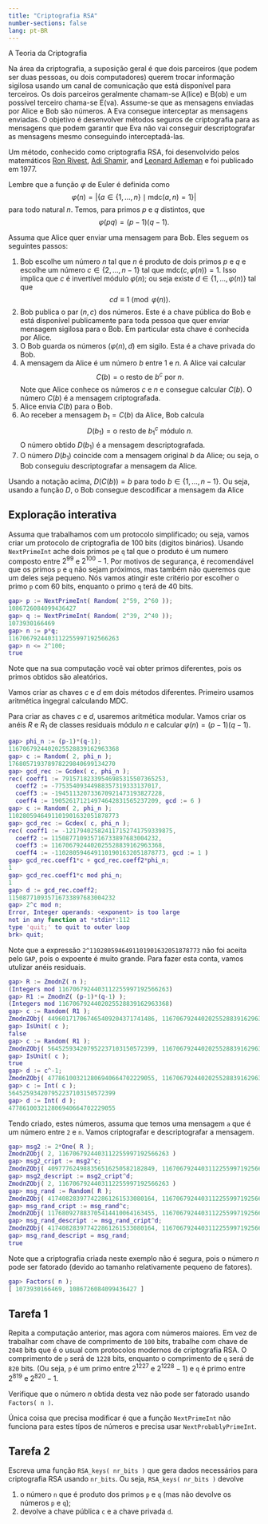 ```yaml
---
title: "Criptografia RSA"
number-sections: false
lang: pt-BR
---
```



:::{.problembox}
::::{.problembox-header}
:::::{.problembox-icon}
:::::
A Teoria da Criptografia
::::
::::{.problembox-body}
Na área da criptografia, a suposição geral é que dois parceiros (que podem ser duas pessoas, ou dois computadores) querem trocar informação sigilosa usando um canal de comunicação que está disponível para terceiros. Os dois parceiros geralmente chamam-se A(lice) e B(ob) e um possível terceiro chama-se E(va). Assume-se que as mensagens enviadas por Alice e Bob são números. A Eva consegue interceptar as mensagens enviadas. O objetivo é desenvolver métodos seguros de criptografia para as mensagens que podem garantir que Eva não vai conseguir descriptografar as mensagens mesmo conseguindo interceptadá-las.

Um método, conhecido como criptografia RSA, foi desenvolvido pelos matemáticos  <a title="Ron Rivest" href="https://en.wikipedia.org/wiki/Ron_Rivest">Ron Rivest</a>, <a title="Adi Shamir" href="https://en.wikipedia.org/wiki/Adi_Shamir">Adi Shamir</a>, and <a title="Leonard Adleman" href="https://en.wikipedia.org/wiki/Leonard_Adleman">Leonard Adleman</a> e foi publicado em 1977.

Lembre que a função $\varphi$ de Euler é definida como
$$
\varphi(n)=|\{a\in\{1,\ldots,n\}\mid \mbox{mdc}(a,n)=1\}|
$$
para todo natural $n$. Temos, para primos $p$ e $q$ distintos, que
$$
\varphi(pq)=(p-1)(q-1).
$$

Assuma que Alice quer enviar uma mensagem para Bob. Eles seguem os seguintes passos:

1.   Bob escolhe um número $n$ tal que $n$ é produto de dois primos $p$ e $q$ e escolhe um número $c\in\{2,\ldots,n-1\}$ tal que $\mbox{mdc}(c,\varphi(n))=1$. Isso implica que $c$ é invertível módulo $\varphi(n)$; ou seja existe $d\in\{1,\ldots,\varphi(n)\}$ tal que
$$
cd\equiv 1\pmod{\varphi(n)}.
$$
2.  Bob publica o par $(n,c)$ dos números. Este é a chave pública do Bob e está disponível publicamente para toda pessoa que quer enviar mensagem sigilosa para o Bob. Em particular esta chave é conhecida por Alice.
3.  O Bob guarda os números $(\varphi(n),d)$ em sigilo. Esta é a chave privada do Bob.
4.  A mensagem da Alice é um número $b$ entre $1$ e $n$. A Alice vai calcular
$$
C(b)=\mbox{o resto de $b^c$ por $n$}.
$$
Note que Alice conhece os números $c$ e $n$ e consegue calcular $C(b)$. O número $C(b)$ é a mensagem criptografada.
5.  Alice envia $C(b)$ para o Bob.
6.  Ao receber a mensagem $b_1=C(b)$ da Alice, Bob calcula
$$
D( b_1)=\mbox{o resto de $b_1^c$ módulo $n$}.
$$
O número obtido $D(b_1)$ é a mensagem descriptografada.
6.  O número $D(b_1)$ coincide com a mensagem original $b$ da Alice; ou seja, o Bob conseguiu descriptografar a mensagem da Alice.


:::::{#thm-}
Usando a notação acima, $D(C(b))=b$ para todo $b\in\{1,\ldots,n-1\}$. Ou seja, usando a função $D$, o Bob consegue descodificar a mensagem da Alice
:::::
::::
:::

## Exploração interativa

:::{.subexample}
Assuma que trabalhamos com um protocolo simplificado; ou seja, vamos criar um protocolo de criptografia de 100 bits (digitos binários). Usando `NextPrimeInt` ache dois primos `p`e `q` tal que o produto é um numero composto entre $2^{99}$ e $2^{100}-1$. Por motivos de segurança, é recomendável que os primos `p` e `q` não sejam próximos, mas também não queremos que um deles seja pequeno.  Nós vamos atingir este critério por escolher o primo `p` com 60 bits, enquanto o primo `q` terá de 40 bits.

```matlab
gap> p := NextPrimeInt( Random( 2^59, 2^60 ));
1086726084099436427
gap> q := NextPrimeInt( Random( 2^39, 2^40 ));
1073930166469
gap> n := p*q;
1167067924403112255997192566263
gap> n <= 2^100;
true
```

Note que na sua computação você vai obter primos diferentes, pois os primos obtidos são aleatórios. 

Vamos criar as chaves $c$ e $d$ em dois métodos diferentes. Primeiro usamos aritmética ingegral calculando MDC.



Para criar as chaves $c$ e $d$, usaremos aritmética modular. Vamos criar os anéis $R$ e $R_1$ de classes residuais módulo $n$ e calcular $\varphi(n)=(p-1)(q-1)$. 

```matlab
gap> phi_n := (p-1)*(q-1);
1167067924402025528839162963368
gap> c := Random( 2, phi_n );
176805719378978229840699134270
gap> gcd_rec := Gcdex( c, phi_n );
rec( coeff1 := 79157182339546985315507365253, 
  coeff2 := -77535409344988357319333137017, 
  coeff3 := -194511320733670921473193827228, 
  coeff4 := 190526171214974642831565237209, gcd := 6 )
gap> c := Random( 2, phi_n );     
1102805946491101901632051878773
gap> gcd_rec := Gcdex( c, phi_n );
rec( coeff1 := -121794025824117152741759339875, 
  coeff2 := 115087710935716733897683004232, 
  coeff3 := 1167067924402025528839162963368, 
  coeff4 := -1102805946491101901632051878773, gcd := 1 )
gap> gcd_rec.coeff1*c + gcd_rec.coeff2*phi_n;
1
gap> gcd_rec.coeff1*c mod phi_n;             
1
gap> d := gcd_rec.coeff2;
115087710935716733897683004232
gap> 2^c mod n;
Error, Integer operands: <exponent> is too large
not in any function at *stdin*:112
type 'quit;' to quit to outer loop
brk> quit;
```
Note que a expressão `2^1102805946491101901632051878773` não foi aceita pelo `GAP`, pois o expoente é muito grande. Para fazer esta conta, vamos utulizar anéis residuais. 


```matlab
gap> R := ZmodnZ( n );
(Integers mod 1167067924403112255997192566263)
gap> R1 := ZmodnZ( (p-1)*(q-1) );
(Integers mod 1167067924402025528839162963368)
gap> c := Random( R1 );
ZmodnZObj( 449601717067465409204371741486, 1167067924402025528839162963368 )
gap> IsUnit( c );
false
gap> c := Random( R1 );
ZmodnZObj( 564525934207952237103150572399, 1167067924402025528839162963368 )
gap> IsUnit( c );
true
gap> d := c^-1;
ZmodnZObj( 477861003212806940664702229055, 1167067924402025528839162963368 )
gap> c := Int( c );
564525934207952237103150572399
gap> d := Int( d );
477861003212806940664702229055
```
Tendo criado, estes números, assuma que temos uma mensagem `a` que é um número entre `2` e `n`.  Vamos criptografar e descriptografar a mensagem.

```matlab
gap> msg2 := 2*One( R );
ZmodnZObj( 2, 1167067924403112255997192566263 )
gap> msg2_cript := msg2^c;
ZmodnZObj( 409777624988356516250582182849, 1167067924403112255997192566263 )
gap> msg2_descript := msg2_cript^d;
ZmodnZObj( 2, 1167067924403112255997192566263 )
gap> msg_rand := Random( R );
ZmodnZObj( 417408283977422861261533080164, 1167067924403112255997192566263 )
gap> msg_rand_cript := msg_rand^c;
ZmodnZObj( 117680927883705414410064163455, 1167067924403112255997192566263 )
gap> msg_rand_descript := msg_rand_cript^d;
ZmodnZObj( 417408283977422861261533080164, 1167067924403112255997192566263 )
gap> msg_rand_descript = msg_rand;
true
```

Note que a criptografia criada neste exemplo não é segura, pois o número $n$ pode ser fatorado (devido ao tamanho relativamente pequeno de fatores).
```matlab
gap> Factors( n );
[ 1073930166469, 1086726084099436427 ]
```
:::

## Tarefa 1

:::{.subproblem}
Repita a computação anterior, mas agora com números maiores. Em vez de trabalhar com chave de comprimento de `100` bits, trabalhe com chave de `2048` bits que é o usual com protocolos modernos de criptografia RSA. O comprimento de `p` será de `1228` bits, enquanto o comprimento de `q` será de `820` bits. (Ou seja, `p` é um primo entre $2^{1227}$ e $2^{1228}-1$) e `q` é primo entre $2^{819}$ e $2^{820}-1$.

Verifique que o número $n$ obtida desta vez não pode ser fatorado usando `Factors( n )`.
:::

:::{.hint}
Única coisa que precisa modificar é que a função `NextPrimeInt` não funciona para estes típos de números e precisa usar `NextProbablyPrimeInt`. 
:::

## Tarefa 2

:::{.subproblem}
Escreva uma função `RSA_keys( nr_bits )` que gera dados necessários para criptografia RSA usando `nr_bits`. Ou seja, `RSA_keys( nr_bits )` devolve 

1. o número `n` que é produto dos primos `p` e `q` (mas não devolve os números `p` e `q`);
2. devolve a chave pública `c` e a chave privada `d`.
:::

<!--
RSA_keys := function( nr_bits )
    local nr_bits_p, nr_bits_q, p, q, n, phi_n, c, gcd_rep, d;

    nr_bits_p := Int( 3*nr_bits/5 );
    nr_bits_q := nr_bits - nr_bits_p; 
    p := NextProbablyPrimeInt( 2^(nr_bits_p-1) );
    q := NextProbablyPrimeInt( 2^(nr_bits_q-1) );

    n := p*q;

    phi_n := (p-1)*(q-1);

    repeat 
        c := Random( 2, n );
        gcd_rep := Gcdex( phi_n, c );
        d := gcd_rep.coeff1*phi_n + gcd_rep.coeff2*c;
    until d = 1;

    return [ n, c, gcd_rep.coeff2 ];
end; 
-->
